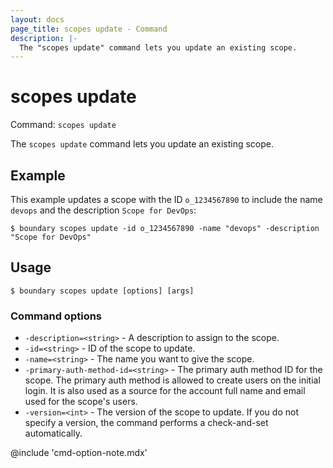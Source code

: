 ```yaml
---
layout: docs
page_title: scopes update - Command
description: |-
  The "scopes update" command lets you update an existing scope.
---
```


# scopes update

Command: `scopes update`

The `scopes update` command lets you update an existing scope.

## Example

This example updates a scope with the ID `o_1234567890` to include the name `devops` and the description `Scope for DevOps`:

```shell-session
$ boundary scopes update -id o_1234567890 -name "devops" -description "Scope for DevOps"
```

## Usage

<CodeBlockConfig hideClipboard>

```shell-session
$ boundary scopes update [options] [args]
```

</CodeBlockConfig>

### Command options

- `-description=<string>` - A description to assign to the scope.
- `-id=<string>` - ID of the scope to update.
- `-name=<string>` - The name you want to give the scope.
- `-primary-auth-method-id=<string>` - The primary auth method ID for the scope.
The primary auth method is allowed to create users on the initial login.
It is also used as a source for the account full name and email used for the scope's users.
- `-version=<int>` - The version of the scope to update.
If you do not specify a version, the command performs a check-and-set automatically.

@include 'cmd-option-note.mdx'